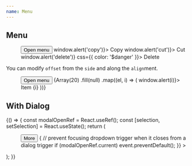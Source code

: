 ```yaml
---
name: Menu
---
```



## Menu

<Playground>
  <Box p="$8">
    <Menu>
      <Button>
        Open menu
        <Icon as={ChevronDownIcon} size="lg" />
      </Button>
      <Menu.List>
        <Menu.Item onSelect={() => window.alert('copy')}>
          <Icon />
          Copy
        </Menu.Item>
        <Menu.Item onSelect={() => window.alert('cut')}>
          <Icon />
          Cut
        </Menu.Item>
        <Menu.Separator />
        <Menu.Item onSelect={() => window.alert('delete')} css={{ color: '$danger' }}>
          <Icon as={TrashIcon} color="$danger" />
          Delete
        </Menu.Item>
      </Menu.List>
    </Menu>
  </Box>
</Playground>

You can modify `offset` from the `side` and along the `align`ment.

<Playground>
  <ThemeProvider theme="orange">
    <Box p="$8">
      <Menu>
        <Button variant="outline">
          Open menu
          <Icon as={ChevronDownIcon} size="lg" />
        </Button>
        <Menu.List sideOffset={12} side="right" align="start">
          {Array(20)
            .fill(null)
            .map((el, i) => (
              <Menu.Item key={i} onSelect={() => window.alert(i)}>
                Item {i}
              </Menu.Item>
            ))}
        </Menu.List>
      </Menu>
    </Box>
  </ThemeProvider>
</Playground>

## With Dialog

<Playground>
  {() => {
    const modalOpenRef = React.useRef();
    const [selection, setSelection] = React.useState();
    return (
      <Box p="$8">
        <Menu>
          <Button variant="outline">
            <Icon as={ChevronDownIcon} size="lg" />
            More
          </Button>
          <Menu.List
            onCloseAutoFocus={(event) => {
              // prevent focusing dropdown trigger when it closes from a dialog trigger
              if (modalOpenRef.current) event.preventDefault();
            }}
          >
            <Dialog>
              <Menu.Item
                css={{ color: '$danger' }}
                onSelect={(event) => {
                  event.preventDefault();
                  modalOpenRef.current = true;
                }}
              >
                <Icon size="md" as={TrashIcon} />
                Delete
              </Menu.Item>
              {(close) => (
                <Dialog.Modal>
                  <Dialog.Title level={3}>Delete topic?</Dialog.Title>
                  <Picker
                    value={selection}
                    onChange={(value) => {
                      setSelection(value);
                      setTimeout(() => {
                        modalOpenRef.current = false;
                        close();
                      }, 300);
                    }}
                  >
                    <Item label="Item 1" value="1" />
                    <Item label="Item 2" value="2" />
                  </Picker>
                </Dialog.Modal>
              )}
            </Dialog>
          </Menu.List>
        </Menu>
      </Box>
    );
  }}
</Playground>
